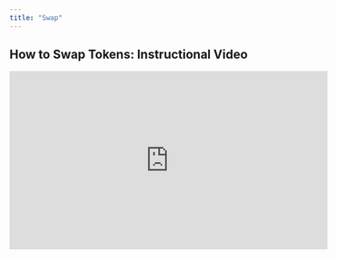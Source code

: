 ```yaml
---
title: "Swap"
---
```




## How to Swap Tokens: Instructional Video

<Frame caption="SaucerSwap Swapping Tokens">
  <iframe width="560" height="315" src="https://www.youtube.com/embed/aQaveExTv6w" title="YouTube video player" frameBorder="0" allow="accelerometer; autoPlay; clipboard-write; encrypted-media; gyroscope; picture-in-picture" allowFullScreen />
</Frame>

## How to Swap Tokens: Written Guide

1. **Prerequisites**

* Launch the web-app and connect your [wallet](/get-started/hedera-guide/create-hedera-wallet).

![](/images/get-started/saucerswap-tutorials/files%2Fv0%2Fb%2Fgitbook-x-prod.appspot.com%2Fo%2Fspaces%252F5hXF6kx1TaOoCMAhLCv3%252Fuploads%252FhhrYPTyoowSnCThn9BqQ%252FConnect%2520Wallet.png)

<Frame caption="HashPack was used in this example.">
  <img src="/images/get-started/saucerswap-tutorials/files%2Fv0%2Fb%2Fgitbook-x-prod.appspot.com%2Fo%2Fspaces%252F5hXF6kx1TaOoCMAhLCv3%252Fuploads%252F7P8xELwaQraufI3uOCNQ%252FConnect%2520Wallet%25202.png" />
</Frame>

* Ensure you have sufficient [HBAR](/get-started/hedera-guide/get-hbar) for network fees and tokens to swap.

![](/images/get-started/saucerswap-tutorials/files%2Fv0%2Fb%2Fgitbook-x-prod.appspot.com%2Fo%2Fspaces%252F5hXF6kx1TaOoCMAhLCv3%252Fuploads%252FqUduAetKuvCQdU0e9bUd%252FPortfolio%2520-%2520Tokens.png)

1. **Navigate Interface**

* Head over to the "Swap" page.

![](/images/get-started/saucerswap-tutorials/files%2Fv0%2Fb%2Fgitbook-x-prod.appspot.com%2Fo%2Fspaces%252F5hXF6kx1TaOoCMAhLCv3%252Fuploads%252FQ1dLNXV0pyevQ8zqdEHs%252FNavbar%2520Swap.png)

1. **Specify Swap Details**

* Click on "TokenA" to bring up the token menu.

![](/images/get-started/saucerswap-tutorials/files%2Fv0%2Fb%2Fgitbook-x-prod.appspot.com%2Fo%2Fspaces%252F5hXF6kx1TaOoCMAhLCv3%252Fuploads%252F9zrzkP24B2Gdx4YwI3Gm%252FTokenA.png)

* Choose from a list of [Default and Extended tokens](/contact/partnership-inquiries#token-listing).

![](/images/get-started/saucerswap-tutorials/files%2Fv0%2Fb%2Fgitbook-x-prod.appspot.com%2Fo%2Fspaces%252F5hXF6kx1TaOoCMAhLCv3%252Fuploads%252FHR1MHRcOHM8IXttSPs3r%252FToken%2520Menu.png)

* For Untracked tokens, manually enter the token ID (e.g., *0.0.123456*).

* A disclaimer must be acknowledged for Extended and Untracked tokens.

![](/images/get-started/saucerswap-tutorials/files%2Fv0%2Fb%2Fgitbook-x-prod.appspot.com%2Fo%2Fspaces%252F5hXF6kx1TaOoCMAhLCv3%252Fuploads%252F5DRpJaYUYICKcw7coU2H%252FDisclaimer.png)

* Repeat the above step for "TokenB."

* Input the quantity of tokens you wish to swap.

**ExactInput:** Swap an exact amount of TokenA for an estimated amount of TokenB.

![](/images/get-started/saucerswap-tutorials/files%2Fv0%2Fb%2Fgitbook-x-prod.appspot.com%2Fo%2Fspaces%252F5hXF6kx1TaOoCMAhLCv3%252Fuploads%252FpwhQj2v36WRR5cqGxQhy%252FexactInput.png)

**ExactOutput:** Swap an estimated amount of TokenA for an exact amount of TokenB.

![](/images/get-started/saucerswap-tutorials/files%2Fv0%2Fb%2Fgitbook-x-prod.appspot.com%2Fo%2Fspaces%252F5hXF6kx1TaOoCMAhLCv3%252Fuploads%252F8EvAR0pPBC1i9hDwU8pv%252FexactOutput.png)

* Set your preferred slippage tolerance in the settings. E.g., a 0.1% tolerance will cause the swap to fail if slippage exceeds this value.

  * **Slippage Tolerance:** This represents the [slippage](/get-started/faq#what-is-slippage) you are willing to tolerate in a trade. The default setting is 0.5%, but can be adjusted based on factors such as liquidity. To modify, click the pencil icon next to 'Slippage' or use the gear icon in the navigation bar. A lower value provides price accuracy but may result in failed transactions. Conversely, a higher value boosts transaction success rate but could lead to price discrepancies.

![](/images/get-started/saucerswap-tutorials/files%2Fv0%2Fb%2Fgitbook-x-prod.appspot.com%2Fo%2Fspaces%252F5hXF6kx1TaOoCMAhLCv3%252Fuploads%252FSOaKcAX1wj3293WJBiUd%252FSlippage%2520tolerance.png)

![](/images/get-started/saucerswap-tutorials/files%2Fv0%2Fb%2Fgitbook-x-prod.appspot.com%2Fo%2Fspaces%252F5hXF6kx1TaOoCMAhLCv3%252Fuploads%252FPdOipfuppKnCxycKDjSf%252FSlippage%2520tolerance%25202.png)

* Review swap details.

  * **Min. Received:** The minimum amount of TokenB received on a swap. This appears for `ExactInput` swaps and varies, depending on the slippage tolerance.

  * **Max. Sold:** The maximum amount of TokenA sold on a swap. This appears for `ExactOutput` swaps and varies, depending on the slippage tolerance.

  * **Price Impact:** The percentage difference between the market price and the estimated swap price. Higher impact indicates a less favorable swap, often due to low liquidity. Lower impact is usually better and occurs in high-liquidity pools.

  * **Fee:** A swap incurs a fee ranging from 0.05% to 1.00%, depending on the liquidity pool. Of this fee, 5/6 is allocated to liquidity providers, while 1/6 goes to the protocol. Keep in mind that this is separate from Hedera network fees. Multi-hop swaps incur a fee for each involved liquidity pool.

![](/images/get-started/saucerswap-tutorials/files%2Fv0%2Fb%2Fgitbook-x-prod.appspot.com%2Fo%2Fspaces%252F5hXF6kx1TaOoCMAhLCv3%252Fuploads%252F3numcr0ff33QvPDD5cBK%252FTrade%2520info.png)

* You can toggle between alternative routing options, however note that the optimal route is selected by default.

![](/images/get-started/saucerswap-tutorials/files%2Fv0%2Fb%2Fgitbook-x-prod.appspot.com%2Fo%2Fspaces%252F5hXF6kx1TaOoCMAhLCv3%252Fuploads%252FZ4OkVWcFeQ4an2rfkoAc%252FRoute.png)

![](/images/get-started/saucerswap-tutorials/files%2Fv0%2Fb%2Fgitbook-x-prod.appspot.com%2Fo%2Fspaces%252F5hXF6kx1TaOoCMAhLCv3%252Fuploads%252Fj3DDCU7PxFSuvdWXMUb7%252FRoute%2520Selector.png)

1. **Execute Swap**

* Opt between a one-time or max [token allowance](/get-started/faq#what-is-a-token-allowance).

![](/images/get-started/saucerswap-tutorials/files%2Fv0%2Fb%2Fgitbook-x-prod.appspot.com%2Fo%2Fspaces%252F5hXF6kx1TaOoCMAhLCv3%252Fuploads%252Fz9f3yGEymTuYKMcpUVjV%252FScreenshot%25202023-10-29%2520at%25204.14.09%25E2%2580%25AFPM.png)

* Click the "Approve & Swap" button.

![](/images/get-started/saucerswap-tutorials/files%2Fv0%2Fb%2Fgitbook-x-prod.appspot.com%2Fo%2Fspaces%252F5hXF6kx1TaOoCMAhLCv3%252Fuploads%252F71FIw1oEpax5cUA8na5Q%252FScreenshot%25202023-10-29%2520at%25204.15.05%25E2%2580%25AFPM.png)

* Complete the transaction in your wallet.

![](/images/get-started/saucerswap-tutorials/files%2Fv0%2Fb%2Fgitbook-x-prod.appspot.com%2Fo%2Fspaces%252F5hXF6kx1TaOoCMAhLCv3%252Fuploads%252FDQaNdWfGvDo36Ih5kofe%252FScreenshot%25202023-10-29%2520at%25204.15.27%25E2%2580%25AFPM.png)

1. **Transaction Confirmation**

* Post-transaction details can be viewed on [HashScan](https://hashscan.io/mainnet/dashboard).

![](/images/get-started/saucerswap-tutorials/files%2Fv0%2Fb%2Fgitbook-x-prod.appspot.com%2Fo%2Fspaces%252F5hXF6kx1TaOoCMAhLCv3%252Fuploads%252FpN6HZB64EVwfrMOdZrV8%252FTx%2520toast.png)
